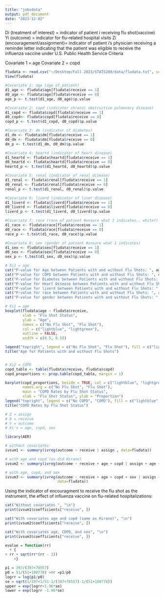 ```yaml
---
title: "jobsdata"
output: pdf_document
date: "2023-12-02"
---
```

Di (treatment of interest) = indicator of patient i receiving flu shot(vaccine)
Yi (outcome) = indicator for flu-related hospital visits
Zi  (encouragement/assignment)= indicator of patient i's physician receiving a reminder letter indicating that the patient was eligible to receive the influenza vaccine under U.S. Public Health Service Criteria

Covariate 1 = age
Covariate 2 = copd

```r

fludata <- read.csv("~/Desktop/Fall 2023/STATS209/data/fludata.txt", sep="")
View(fludata)

#Covariate 1: age (age of patient)
d1_age <- fludata$age[fludata$receive == 1]
d0_age <- fludata$age[fludata$receive == 0] 
age_p <- t.test(d1_age, d0_age)$p.value

#Covariate 2: copd (indicator chronic obstructive pulmonary disease)
d1_copd <- fludata$copd[fludata$receive == 1]
d0_copd<- fludata$copd[fludata$receive == 0] 
copd_p <- t.test(d1_copd, d0_copd)$p.value

#Covariate 3: dm (indicator of diabetes)
d1_dm <- fludata$dm[fludata$receive == 1]
d0_dm <- fludata$dm[fludata$receive == 0] 
dm_p <- t.test(d1_dm, d0_dm)$p.value

#Covariate 4: heartd (indicator of heart disease)
d1_heartd <- fludata$heartd[fludata$receive == 1]
d0_heartd <- fludata$heartd[fludata$receive == 0] 
heartd_p <- t.test(d1_heartd, d0_heartd)$p.value

#Covariate 5: renal (indicator of renal disease)
d1_renal <- fludata$renal[fludata$receive == 1]
d0_renal <- fludata$renal[fludata$receive == 0] 
renal_p <- t.test(d1_renal, d0_renal)$p.value

#Covariate 6: liverd (indicator of liver disease)
d1_liverd <- fludata$liverd[fludata$receive == 1]
d0_liverd <- fludata$liverd[fludata$receive == 0] 
liverd_p <- t.test(d1_liverd, d0_liverd)$p.value

#Covariate 7: race (race of patient #unsure what 1 indicates.. white?)
d1_race <- fludata$race[fludata$receive == 1]
d0_race <- fludata$race[fludata$receive == 0] 
race_p <- t.test(d1_race, d0_race)$p.value

#Covariate 8: sex (gender of patient #unsure what 1 indicates)
d1_sex <- fludata$sex[fludata$receive == 1]
d0_sex <- fludata$sex[fludata$receive == 0] 
sex_p <- t.test(d1_sex, d0_sex)$p.value

```


```r
# Xi1 = age
cat("P-value for Age between Patients with and without Flu Shots: ", age_p, "\n")
cat("P-value for COPD between Patients with and without Flu Shots: ", copd_p, "\n")
cat("P-value for Diabetes between Patients with and without Flu Shots: ", dm_p, "\n")
cat("P-value for Heart Disease between Patients with and without Flu Shots: ", heartd_p, "\n")
cat("P-value for liverd between Patients with and without Flu Shots: ", liverd_p, "\n")
cat("P-value for race between Patients with and without Flu Shots: ", race_p, "\n")
cat("P-value for gender between Patients with and without Flu Shots: ", sex_p, "\n")
```

```r
# Xi1 = age
boxplot(fludata$age ~ fludata$receive,
        xlab = "Flu Shot Status",
        ylab = "Age",
        names = c("No Flu Shot", "Flu Shot"),
        col = c("lightblue", "lightgreen"),
        outline = FALSE,
        width = c(0.5, 0.5))  

legend("topright", legend = c("No Flu Shot", "Flu Shot"), fill = c("lightblue", "lightgreen"))
title("Age for Patients with and without Flu Shots")


# Xi2 = COPD
copd_table <- table(fludata$receive, fludata$copd)
copd_proportions <- prop.table(copd_table, margin = 1)

barplot(copd_proportions, beside = TRUE, col = c("lightblue", "lightgreen"),
        names.arg = c("No Flu Shot", "Flu Shot"),
        main = "COPD Rates by Flu Shot Status",
        xlab = "Flu Shot Status", ylab = "Proportion")
legend("topright", legend = c("No COPD", "COPD"), fill = c("lightblue", "lightgreen"))
title("COPD Rates by Flu Shot Status")

```

\pagebreak
```r
# Z = assign
# D = receive
# Y = outcome
# Xi's = age, copd, sex

library(AER)

# without covariates
ivsum1 <- summary(ivreg(outcome ~ receive | assign , data=fludata))

# with age and copd (as did Hirano)
ivsum2 <- summary(ivreg(outcome ~ receive + age + copd | assign + age + copd, data=fludata))

# with age, copd, and sex
ivsum3 <- summary(ivreg(outcome ~ receive + age + copd + sex | assign + age + copd + sex, 
                        data=fludata))

```

Using the indicator of encouragment to receive the flu shot as the instrument, the effect of influenza vaccine on flu-related hospitalizations:
```r
cat("Without covariates ", "\n")
print(ivsum1$coefficients["receive", ])

cat("With covariates age and copd (same as Hirano)", "\n")
print(ivsum2$coefficients["receive", ])

cat("With covariates age, COPD, and sex", "\n")
print(ivsum3$coefficients["receive", ])
```

```r
evalue = function(rr) 
  + {
+ rr + sqrt(rr*(rr - 1)) 
    +}

p1 = 397/(397+78557)
p0 = 51/(51+108778) >rr =p1/p0
logrr = log(p1/p0)
se = sqrt(1/397+1/51-1/(397+78557)-1/(51+108778))
upper = exp(logrr+1.96*se)
lower = exp(logrr -1.96*se)

```

